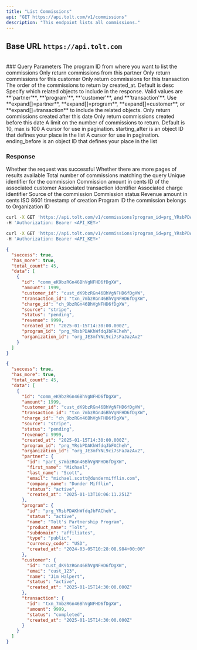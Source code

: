 ```yaml
---
title: "List Commissions"
api: "GET https://api.tolt.com/v1/commissions"
description: "This endpoint lists all commissions."
---
```


## Base URL `https://api.tolt.com`

<br />
### Query Parameters

<ParamField body="program_id*" type="string">
  The program ID from where you want to list the commissions
</ParamField>

<ParamField body="partner_id" type="string - optional">
  Only return commissions from this partner
</ParamField>

<ParamField body="customer_id" type="string - optional">
  Only return commissions for this customer
</ParamField>

<ParamField body="transaction_id" type="string - optional">
  Only return commissions for this transaction
</ParamField>

<ParamField body="order" type="asc | desc - optional">
  The order of the commissions to return by created_at. Default is desc
</ParamField>

<ParamField body="expand" type="array - optional">
  Specify which related objects to include in the response. Valid values are
  **'partner'**, **'program'**, **'customer'**, and **'transaction'**. Use
  **expand[]=partner**, **expand[]=program**, **expand[]=customer**, or
  **expand[]=transaction** to include the related objects.
</ParamField>

<ParamField body="created_gte" type="string - optional">
  Only return commissions created after this date
</ParamField>

<ParamField body="created_lte" type="string - optional">
  Only return commissions created before this date
</ParamField>

<ParamField body="limit" type="string - optional">
  A limit on the number of commissions to return. Default is 10, max is 100
</ParamField>

<ParamField body="starting_after" type="string - optional">
  A cursor for use in pagination. starting_after is an object ID that defines
  your place in the list
</ParamField>

<ParamField body="ending_before" type="string - optional">
  A cursor for use in pagination. ending_before is an object ID that defines
  your place in the list
</ParamField>

### Response

<ResponseField name="success" type="boolean">
  Whether the request was successful
</ResponseField>

<ResponseField name="has_more" type="boolean">
  Whether there are more pages of results available
</ResponseField>

<ResponseField name="total_count" type="integer">
  Total number of commissions matching the query
</ResponseField>

<ResponseField name="data" type="array[Object]">
  <Expandable title="properties" defaultOpen={false}>
    <ResponseField name="id" type="string">
      Unique identifier for the commission
    </ResponseField>
    <ResponseField name="amount" type="number">
      Commission amount in cents
    </ResponseField>
    <ResponseField name="customer_id" type="string">
      ID of the associated customer
    </ResponseField>
    <ResponseField name="transaction_id" type="string">
      Associated transaction identifier
    </ResponseField>
    <ResponseField name="charge_id" type="string">
      Associated charge identifier
    </ResponseField>
    <ResponseField name="source" type="string">
      Source of the commission
    </ResponseField>
    <ResponseField name="status" type="string">
      Commission status
    </ResponseField>
    <ResponseField name="revenue" type="number">
      Revenue amount in cents
    </ResponseField>
    <ResponseField name="created_at" type="string">
      ISO 8601 timestamp of creation
    </ResponseField>
    <ResponseField name="program_id" type="string">
      Program ID the commission belongs to
    </ResponseField>
    <ResponseField name="organization_id" type="string">
      Organization ID
    </ResponseField>
  </Expandable>
</ResponseField>

<RequestExample>

```bash cURL
curl -X GET 'https://api.tolt.com/v1/commissions?program_id=prg_YRsbPDAKhWfdqJbFACheh' \
-H 'Authorization: Bearer <API_KEY>'
```

```bash With Expand
curl -X GET 'https://api.tolt.com/v1/commissions?program_id=prg_YRsbPDAKhWfdqJbFACheh&expand[]=partner&expand[]=program&expand[]=customer&expand[]=transaction' \
-H 'Authorization: Bearer <API_KEY>'
```

</RequestExample>

<ResponseExample>

```json Response
{
  "success": true,
  "has_more": true,
  "total_count": 45,
  "data": [
    {
      "id": "comm_eK9bzRGn46BhVgNFHD6fDgXW",
      "amount": 1999,
      "customer_id": "cust_dK9bzRGn46BhVgNFHD6fDgXW",
      "transaction_id": "txn_7mbzRGn46BhVgNFHD6fDgXW",
      "charge_id": "ch_9bzRGn46BhVgNFHD6fDgXW",
      "source": "stripe",
      "status": "pending",
      "revenue": 9999,
      "created_at": "2025-01-15T14:30:00.000Z",
      "program_id": "prg_YRsbPDAKhWfdqJbFACheh",
      "organization_id": "org_JE3mfYNL9ci7sFaJazAv2"
    }
  ]
}
```

```json Expand Response
{
  "success": true,
  "has_more": true,
  "total_count": 45,
  "data": [
    {
      "id": "comm_eK9bzRGn46BhVgNFHD6fDgXW",
      "amount": 1999,
      "customer_id": "cust_dK9bzRGn46BhVgNFHD6fDgXW",
      "transaction_id": "txn_7mbzRGn46BhVgNFHD6fDgXW",
      "charge_id": "ch_9bzRGn46BhVgNFHD6fDgXW",
      "source": "stripe",
      "status": "pending",
      "revenue": 9999,
      "created_at": "2025-01-15T14:30:00.000Z",
      "program_id": "prg_YRsbPDAKhWfdqJbFACheh",
      "organization_id": "org_JE3mfYNL9ci7sFaJazAv2",
      "partner": {
        "id": "part_s7mbzRGn46BhVgNFHD6fDgXW",
        "first_name": "Michael",
        "last_name": "Scott",
        "email": "michael.scott@dundermifflin.com",
        "company_name": "Dunder Mifflin",
        "status": "active",
        "created_at": "2025-01-13T10:06:11.251Z"
      },
      "program": {
        "id": "prg_YRsbPDAKhWfdqJbFACheh",
        "status": "active",
        "name": "Tolt's Partnership Program",
        "product_name": "Tolt",
        "subdomain": "affiliates",
        "type": "public",
        "currency_code": "USD",
        "created_at": "2024-03-05T10:28:08.984+00:00"
      },
      "customer": {
        "id": "cust_dK9bzRGn46BhVgNFHD6fDgXW",
        "emai": "cust_123",
        "name": "Jim Halpert",
        "status": "active",
        "created_at": "2025-01-15T14:30:00.000Z"
      },
      "transaction": {
        "id": "txn_7mbzRGn46BhVgNFHD6fDgXW",
        "amount": 9999,
        "status": "completed",
        "created_at": "2025-01-15T14:30:00.000Z"
      }
    }
  ]
}
```

</ResponseExample>
